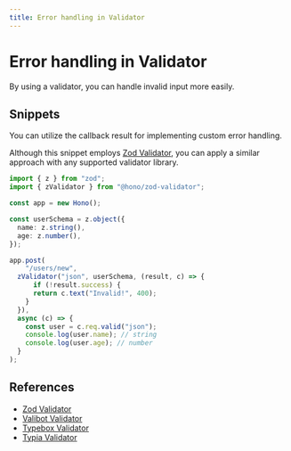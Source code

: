 ```yaml
---
title: Error handling in Validator
---
```


# Error handling in Validator

By using a validator, you can handle invalid input more easily.

## Snippets

You can utilize the callback result for implementing custom error handling.

Although this snippet employs [Zod Validator](https://github.com/honojs/middleware/blob/main/packages/zod-validator), you can apply a similar approach with any supported validator library.

```ts
import { z } from "zod";
import { zValidator } from "@hono/zod-validator";

const app = new Hono();

const userSchema = z.object({
  name: z.string(),
  age: z.number(),
});

app.post(
    "/users/new",
  zValidator("json", userSchema, (result, c) => {
      if (!result.success) {
      return c.text("Invalid!", 400);
    }
  }),
  async (c) => {
    const user = c.req.valid("json");
    console.log(user.name); // string
    console.log(user.age); // number
  }
);
```

## References

- [Zod Validator](https://github.com/honojs/middleware/blob/main/packages/zod-validator)
- [Valibot Validator](https://github.com/honojs/middleware/tree/main/packages/valibot-validator)
- [Typebox Validator](https://github.com/honojs/middleware/tree/main/packages/typebox-validator)
- [Typia Validator](https://github.com/honojs/middleware/tree/main/packages/typia-validator)
